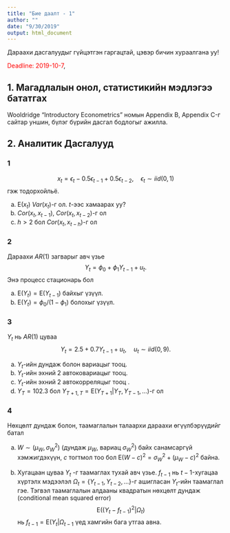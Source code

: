 ```yaml
---
title: "Бие даалт - 1"
author: ""
date: "9/30/2019"
output: html_document
---
```

Дараахи дасгалуудыг гүйцэтгэн гаргацтай, цэвэр бичин хураалгана уу! 

<span style="color:red">Deadline: 2019-10-7</span>, 

## 1. Магадлалын онол, статистикийн мэдлэгээ бататгах

Wooldridge "Introductory Econometrics" номын Appendix B, Appendix C-г сайтар уншин, бүлэг бүрийн дасгал бодлогыг ажилла.

## 2. Аналитик Дасгалууд

### 1

$$x_t=\epsilon_t -0.5 \epsilon_{t-1}+0.5 \epsilon_{t-2},\quad \epsilon_t\sim iid(0,1)$$
гэж тодорхойльё.

 a.  $\mathrm{E}(x_t )$ $Var(x_t )$-г ол.  $t$-ээс хамаарах уу?
 b. $Cor(x_t , x_{t-1} )$,  $Cor(x_t , x_{t-2} )$-г ол 
 c. $h> 2$ бол $Cor(x_ t , x_{t-h} )$-г ол

### 2

Дараахи $AR(1)$ загварыг авч үзье 
$$Y_t = \phi_0 + \phi_1 Y_{t - 1} + u_t.$$ Энэ процесс стационарь бол

 a.  $\mathrm{E}(Y_t ) = \mathrm{E}(Y_{t - 1})$ байxыг үзүүл. 
 b. $\mathrm{E}(Y_t ) = \phi_0/(1 - \phi_1 )$ болохыг үзүүл.

### 3

$Y_t$ нь $AR(1)$ цуваа 
$$Y_ t = 2.5 + 0.7Y_{t - 1} + u_ t,\quad u_ t \sim iid (0, 9).$$

 a. $Y_t$-ийн дундаж болон вариацыг тооц.
 b. $Y_ t$-ийн эхний 2 автоковариацыг тооц.
 c. $Y_ t$-ийн эхний 2 автокорреляцыг тооц .
 d. $Y_ T = 102.3$ бол $Y_{T + 1,  T} = \mathrm{E}(Y_ {T + 1} | Y_{T} , Y_{T - 1} , \ldots)$-г ол

### 4 

Нөхцөлт дундаж болон, таамаглалын талаархи дараахи өгүүлбэрүүдийг батал

 a.  $W\sim (\mu_W, \sigma^2_W)$ (дундаж $\mu_W$, вариац $\sigma^2_W$) байх санамсаргүй хэмжигдэхүүн, $c$ тогтмол тоо бол  $\mathrm{E}(W - c)^2 = \sigma^2_W + (\mu_W - c)^2$ байна.

 b. Хугацаан цуваа $Y_ t$ -г таамаглах тухай авч үзье.
$f_{t - 1}$ нь $t-1$-хугацаа хүртэлх мэдээлэл $\Omega_t=\{Y_{t-1} , Y_{t - 2} , \ldots\}$-г ашигласан $Y_ t$-ийн таамаглал гэе.  Тэгвэл таамаглалын алдааны квадратын нөхцөлт дундаж (conditional mean squared error) $$\mathrm{E}((Y_ t - f_{t - 1} )^2|\Omega_t)$$  нь $f_{t - 1} = \mathrm{E}(Y_t |\Omega_{t - 1}$ үед хамгийн бага утгаа авна.
